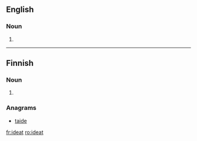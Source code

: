 ==English==

===Noun===
{{en-noun}}

# {{alternative form of|ideate}}

{{Webster 1913}}

----

==Finnish==

===Noun===
{{head|fi|noun form}}

# {{plural of|idea|lang=fi}}

===Anagrams===
* [[taide#Finnish|taide]]

[[fr:ideat]]
[[ro:ideat]]